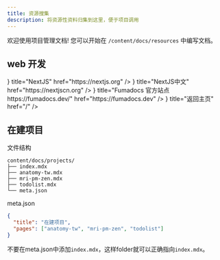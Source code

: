 ```yaml
---
title: 资源搜集
description: 将资源性资料归集到这里，便于项目调用
---
```



欢迎使用项目管理文档! 您可以开始在 `/content/docs/resources` 中编写文档。

## web 开发

<Cards>
  <Card
    icon={<BrainIcon />}
    title="NextJS"
    href="https://nextjs.org"
  />
  <Card
    icon={<ListIcon />}
    title="NextJS中文"
    href="https://nextjscn.org"
  />
  <Card
    icon={<EclipseIcon />}
    title="Fumadocs 官方站点 https://fumadocs.dev/"
    href="https://fumadocs.dev"
  />
  <Card
    icon={<HomeIcon />}
    title="返回主页"
    href="/"
  />

</Cards>

## 在建项目

文件结构

```
content/docs/projects/
├── index.mdx
├── anatomy-tw.mdx
├── mri-pm-zen.mdx
├── todolist.mdx
└── meta.json
```

meta.json

```json
{
  "title": "在建项目",
  "pages": ["anatomy-tw", "mri-pm-zen", "todolist"]
}
```

<Callout>不要在meta.json中添加`index.mdx`，这样folder就可以正确指向`index.mdx`。</Callout>
